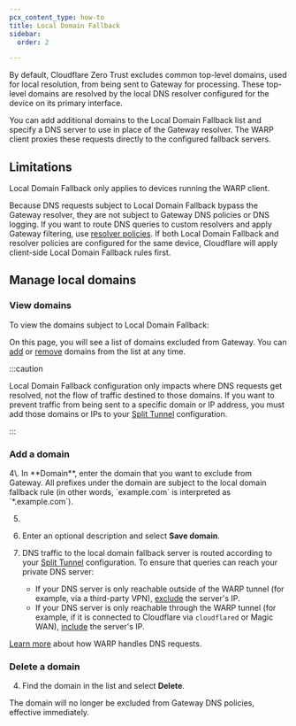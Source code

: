 ```yaml
---
pcx_content_type: how-to
title: Local Domain Fallback
sidebar:
  order: 2

---
```



By default, Cloudflare Zero Trust excludes common top-level domains, used for local resolution, from being sent to Gateway for processing. These top-level domains are resolved by the local DNS resolver configured for the device on its primary interface.

You can add additional domains to the Local Domain Fallback list and specify a DNS server to use in place of the Gateway resolver. The WARP client proxies these requests directly to the configured fallback servers.

## Limitations

Local Domain Fallback only applies to devices running the WARP client.

Because DNS requests subject to Local Domain Fallback bypass the Gateway resolver, they are not subject to Gateway DNS policies or DNS logging. If you want to route DNS queries to custom resolvers and apply Gateway filtering, use [resolver policies](/cloudflare-one/policies/gateway/resolver-policies/). If both Local Domain Fallback and resolver policies are configured for the same device, Cloudflare will apply client-side Local Domain Fallback rules first.

## Manage local domains

### View domains

To view the domains subject to Local Domain Fallback:

<Render file="warp/view-local-domains" product="cloudflare-one" />

On this page, you will see a list of domains excluded from Gateway. You can [add](#add-a-domain) or [remove](#delete-a-domain) domains from the list at any time.

:::caution


Local Domain Fallback configuration only impacts where DNS requests get resolved, not the flow of traffic destined to those domains. If you want to prevent traffic from being sent to a specific domain or IP address, you must add those domains or IPs to your [Split Tunnel](/cloudflare-one/connections/connect-devices/warp/configure-warp/route-traffic/split-tunnels/) configuration.


:::

### Add a domain

<Render file="warp/view-local-domains" product="cloudflare-one" />
4\. In **Domain**, enter the domain that you want to exclude from Gateway. All prefixes under the domain are subject to the local domain fallback rule (in other words, `example.com` is interpreted as `*.example.com`).

5. <Render file="warp/add-local-domain-ip" product="cloudflare-one" />

6. Enter an optional description and select **Save domain**.

7. DNS traffic to the local domain fallback server is routed according to your [Split Tunnel](/cloudflare-one/connections/connect-devices/warp/configure-warp/route-traffic/split-tunnels/) configuration. To ensure that queries can reach your private DNS server:
   * If your DNS server is only reachable outside of the WARP tunnel (for example, via a third-party VPN), [exclude](/cloudflare-one/connections/connect-devices/warp/configure-warp/route-traffic/split-tunnels/#add-a-route) the server's IP.
   * If your DNS server is only reachable through the WARP tunnel (for example, if it is connected to Cloudflare via `cloudflared` or Magic WAN), [include](/cloudflare-one/connections/connect-devices/warp/configure-warp/route-traffic/split-tunnels/#add-a-route) the server's IP.

[Learn more](/cloudflare-one/connections/connect-devices/warp/configure-warp/route-traffic/#how-the-warp-client-handles-dns-requests) about how WARP handles DNS requests.

### Delete a domain

<Render file="warp/view-local-domains" product="cloudflare-one" />

4. Find the domain in the list and select **Delete**.

The domain will no longer be excluded from Gateway DNS policies, effective immediately.
